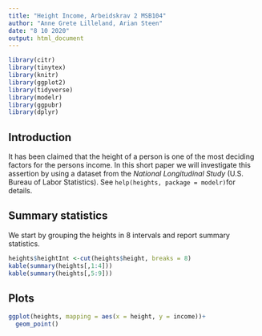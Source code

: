 ```yaml
---
title: "Height Income, Arbeidskrav 2 MSB104"
author: "Anne Grete Lilleland, Arian Steen"
date: "8 10 2020"
output: html_document
---
```


```r
library(citr)
library(tinytex)
library(knitr)
library(ggplot2)
library(tidyverse)
library(modelr)
library(ggpubr)
library(dplyr)
```

## Introduction

It has been claimed that the height of a person is one of the most deciding factors for the persons income. In this short paper we will investigate this assertion by using a dataset from the _National Longitudinal Study_ (U.S. Bureau of Labor Statistics). See `help(heights, package = modelr)`for details.

## Summary statistics

We start by grouping the heights in 8 intervals and report summary statistics.

```r
heights$heightInt <-cut(heights$height, breaks = 8)
kable(summary(heights[,1:4]))
kable(summary(heights[,5:9]))
```

## Plots

```r
ggplot(heights, mapping = aes(x = height, y = income))+
  geom_point()
```


